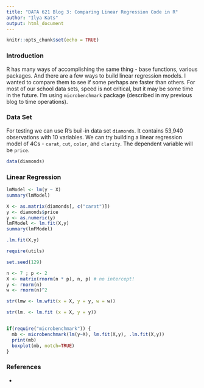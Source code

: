 ```yaml
---
title: "DATA 621 Blog 3: Comparing Linear Regression Code in R"
author: "Ilya Kats"
output: html_document
---
```


```r
knitr::opts_chunk$set(echo = TRUE)
```

### Introduction

R has many ways of accomplishing the same thing - base functions, various packages. And there are a few ways to build linear regression models. I wanted to compare them to see if some perhaps are faster than others. For most of our school data sets, speed is not critical, but it may be some time in the future. I'm using `microbenchmark` package (described in my previous blog to time operations).  

### Data Set

For testing we can use R's buil-in data set `diamonds`. It contains 53,940 observations with 10 variables. We can try building a linear regression model of 4Cs - `carat`, `cut`, `color`, and `clarity`. The dependent variable will be `price`.

```r
data(diamonds)
```

### Linear Regression

```r
lmModel <- lm(y ~ X)
summary(lmModel)

X <- as.matrix(diamonds[, c("carat")])
y <- diamonds$price
y <- as.numeric(y)
lmFModel <- lm.fit(X,y)
summary(lmFModel)

.lm.fit(X,y)

require(utils)

set.seed(129)

n <- 7 ; p <- 2
X <- matrix(rnorm(n * p), n, p) # no intercept!
y <- rnorm(n)
w <- rnorm(n)^2

str(lmw <- lm.wfit(x = X, y = y, w = w))

str(lm. <- lm.fit (x = X, y = y))


if(require("microbenchmark")) {
  mb <- microbenchmark(lm(y~X), lm.fit(X,y), .lm.fit(X,y))
  print(mb)
  boxplot(mb, notch=TRUE)
}

```

### References

- 